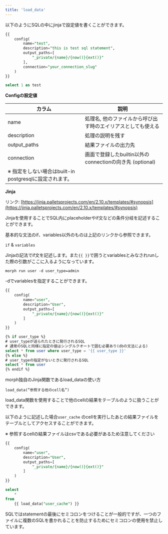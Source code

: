 ```yaml
---
title: 'load_data'
---
```


以下のようにSQLの中にjinjaで設定値を書くことができます。

```sql
{{
	config(
		name="test",
		description="this is test sql statement",
		output_paths=[
			"_private/{name}/{now()}{ext()}"
		],
		connection="your_connection_slug"
	)
}}

select 1 as test
```

**Configの設定値**

| カラム | 説明 |
| --- | --- |
| name | 処理名, 他のファイルから呼び出す時のエイリアスとしても使える |
| description | 処理の説明を残す |
| output_paths | 結果ファイルの出力先 |
| connection | 画面で登録したbuiltin以外のconnectionの向き先 (optional)
※ 指定をしない場合はbuilt-in postgresqlに設定されます。 |

**Jinja**

リンク: [https://jinja.palletsprojects.com/en/2.10.x/templates/#synopsis](https://jinja.palletsprojects.com/en/2.10.x/templates/#synopsis)

Jinjaを使用することでSQL内にplaceholderやif文などの条件分岐を記述することができます。

基本的な文法のif、variables以外のものは上記のリンクから参照できます。

`if` & `variables`

Jinjaの記法でif文を記述します。また`{{ }}`で囲うとvariablesとみなされrunした際の引数がここに入るようになっています。

`morph run user -d user_type=admin`

-dでvariablesを指定することができます。

```sql
{{
	config(
		name="user",
		description="User",
		output_paths=[
			"_private/{name}/{now()}{ext()}"
		]
	)
}}

{% if user_type %}
# user_typeが送られたときに発行されるSQL
# 通常のSQLと同様に指定の値はシングルクオートで囲む必要あり(dbの文法による)
select * from user where user_type = '{{ user_type }}'
{% else %}
# user_typeの指定がないときに発行されるSQL
select * from user
{% endif %}
```

morph独自のJinja関数であるload_dataの使い方

`load_data(”参照する他のcell名”)`

load_data関数を使用することで他のcellの結果をテーブルのように扱うことができます。

以下のように記述した場合`user_cache` のcellを実行したあとの結果ファイルをテーブルとしてアクセスすることができます。

※ 参照するcellの結果ファイルはcsvである必要があるため注意してください

```sql
{{
	config(
		name="user",
		description="User",
		output_paths=[
			"_private/{name}/{now()}{ext()}"
		]
	)
}}

select
	*
from
	{{ load_data("user_cache") }}
```

<Warning>SQLではstatementの最後にセミコロンをつけることが一般的ですが、一つのファイルに複数のSQLを書かれることを防止するためにセミコロンの使用を禁止しています。</Warning>